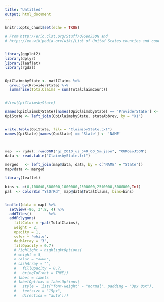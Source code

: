 ```yaml
---
title: "Untitled"
output: html_document
---
```


```r
knitr::opts_chunk$set(echo = TRUE)
```


```r

# From http://eric.clst.org/Stuff/USGeoJSON and
# https://en.wikipedia.org/wiki/List_of_United_States_counties_and_county_equivalents


library(ggplot2)
library(dplyr)
library(leaflet)
library(rgdal)


OpiClaimsbyState <- natlClaims %>%
  group_by(ProviderState) %>%
  summarise(TotalClaims = sum(TotalClaimCount))


#View(OpiClaimsbyState)

names(OpiClaimsbyState)[names(OpiClaimsbyState) == 'ProviderState'] <- 'X1'
OpiState <- left_join(OpiClaimsbyState, stateAbbrev, by = "X1")


write.table(OpiState, file = "ClaimsbyState.txt")
names(OpiState)[names(OpiState) == 'State'] <- 'NAME'



map  <- rgdal::readOGR("gz_2010_us_040_00_5m.json", "OGRGeoJSON")
data <- read.table("ClaimsbyState.txt")
```

```r
merged   <- left_join(map@data, data, by = c("NAME" = "State"))
map@data <- merged
```


```r
library(leaflet)

bins <- c(0,100000,500000,1000000,1500000,2500000,5000000,Inf)
pal  <- colorBin("YlOrRd", map@data$TotalClaims, bins=bins)

  
leaflet(data = map) %>%
  setView(-96, 37.8, 4) %>%
  addTiles()        %>%
  addPolygons(
    fillColor = ~pal(TotalClaims),
    weight = 2,
    opacity = 1,
    color = "white",
    dashArray = "3",
    fillOpacity = 0.7)
    # highlight = highlightOptions(
    # weight = 5,
    # color = "#666",
    # dashArray = "",
    #   fillOpacity = 0.7,
    #   bringToFront = TRUE))
    # label = labels
    # labelOptions = labelOptions(
    #   style = list("font-weight" = "normal", padding = "3px 8px"),
    #   textsize = "15px",
    #   direction = "auto")))

```